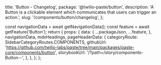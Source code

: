   title: 'Button - Changelog',
  package: '@twilio-paste/button',
  description: 'A Button is a clickable element which communicates that users can trigger an action.',
  slug: '/components/button/changelog',
};




  const navigationData = await getNavigationData();
  const feature = await getFeature('Button');
  return {
    props: {
      data: {
        ...packageJson,
        ...feature,
      },
      navigationData,
      mdxHeadings,
      pageHeaderData: {
        categoryRoute: SidebarCategoryRoutes.COMPONENTS,
        githubUrl: 'https://github.com/twilio-labs/paste/tree/main/packages/paste-core/components/button',
        storybookUrl: '/?path=/story/components-Button--',
      },
    },
  };
};

<Changelog />

